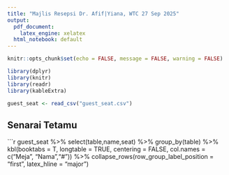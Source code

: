 ```yaml
---
title: "Majlis Resepsi Dr. Afif|Yiana, WTC 27 Sep 2025"
output:
  pdf_document:
    latex_engine: xelatex
  html_notebook: default
---
```


```r
knitr::opts_chunk$set(echo = FALSE, message = FALSE, warning = FALSE)

library(dplyr)
library(knitr)
library(readr)
library(kableExtra)

guest_seat <- read_csv("guest_seat.csv")
```

## Senarai Tetamu

```r
guest_seat %>% 
  select(table,name,seat) %>% 
  group_by(table) %>% 
  kbl(booktabs = T, longtable = TRUE, centering = FALSE, col.names = c("Meja", "Nama","#")) %>%
    collapse_rows(row_group_label_position = "first",
                latex_hline = "major")
